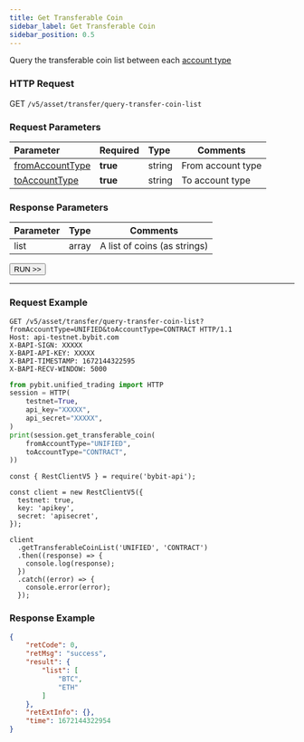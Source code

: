 ```yaml
---
title: Get Transferable Coin
sidebar_label: Get Transferable Coin
sidebar_position: 0.5
---
```


Query the transferable coin list between each [account type](../../enum#accounttype)

### HTTP Request
GET `/v5/asset/transfer/query-transfer-coin-list`

### Request Parameters
| Parameter | Required | Type | Comments|
|:----- |:-------|:-----|------ |
|[fromAccountType](../../enum#accounttype) |**true** |string |From account type |
|[toAccountType](../../enum#accounttype) |**true** |string |To account type |

### Response Parameters
| Parameter | Type | Comments|
|:----- |:-----|----- |
|list |array|A list of coins (as strings) |

<a href="/api-explorer/v5/asset/transferable-coin"><Button>RUN >></Button></a>

---

### Request Example

<Tabs groupId="programming-languages">
<TabItem value="http" label="HTTP">

```http
GET /v5/asset/transfer/query-transfer-coin-list?fromAccountType=UNIFIED&toAccountType=CONTRACT HTTP/1.1
Host: api-testnet.bybit.com
X-BAPI-SIGN: XXXXX
X-BAPI-API-KEY: XXXXX
X-BAPI-TIMESTAMP: 1672144322595
X-BAPI-RECV-WINDOW: 5000
```

</TabItem>
<TabItem value="python" label="Python">

```python
from pybit.unified_trading import HTTP
session = HTTP(
    testnet=True,
    api_key="XXXXX",
    api_secret="XXXXX",
)
print(session.get_transferable_coin(
    fromAccountType="UNIFIED",
    toAccountType="CONTRACT",
))
```

</TabItem>

<TabItem value="Node" label="Node.js">

```n4js
const { RestClientV5 } = require('bybit-api');

const client = new RestClientV5({
  testnet: true,
  key: 'apikey',
  secret: 'apisecret',
});

client
  .getTransferableCoinList('UNIFIED', 'CONTRACT')
  .then((response) => {
    console.log(response);
  })
  .catch((error) => {
    console.error(error);
  });
```

</TabItem>
</Tabs>

### Response Example

```json
{
    "retCode": 0,
    "retMsg": "success",
    "result": {
        "list": [
            "BTC",
            "ETH"
        ]
    },
    "retExtInfo": {},
    "time": 1672144322954
}
```

